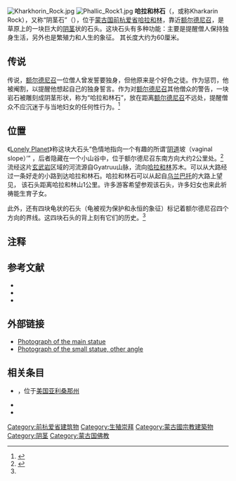 [[File:Kharkhorin_Rock.jpg|thumb]]
[[File:Phallic_Rock1.jpg|right]]
{{coord|47|11.152|N|102|51.235|E|display=title}}
'''哈拉和林石'''（{{lang-en|Kharkhorin Rock}}，或称Kharkarin Rock），又称“阴茎石”（{{lang-en|Phallic Rock}}），位于[[蒙古国|蒙古国]][[前杭爱省|前杭爱省]][[哈拉和林|哈拉和林]]，靠近[[额尔德尼召|额尔德尼召]]，是草原上的一块巨大的[[阴茎|阴茎]]状的石头。这块石头有多种功能：主要是提醒僧人保持独身生活，另外也是繁殖力和人生的象征。{{sfn|Kohn|2008|p=123}}{{Sfn|Blunden|2008|pp=274, 402}} 其长度大约为60厘米。{{sfn|Kohn|2008|p=123}}

==传说==
传说，[[额尔德尼召|额尔德尼召]]一位僧人曾发誓要独身，但他原来是个好色之徒。作为惩罚，他被阉割，以提醒他想起自己的独身誓言。作为对[[额尔德尼召|额尔德尼召]]其他僧众的警告，一块岩石被雕刻成阴茎形状，称为“哈拉和林石”，放在距离[[额尔德尼召|额尔德尼召]]不远处，提醒僧众不应沉迷于与当地妇女的任何性行为。{{Sfn|Blunden|2008|p=402}}<ref name=tour>{{Cite web|url=http://www.legendtour.ru/eng/mongolia/regions/kharakhorum.shtml|title=Sights of Interest in Mongolia: Kharakhorum (Karakorum)|accessdate=27 November 2012|publisher=Legendtour|archive-url=https://web.archive.org/web/20080604140629/http://www.legendtour.ru/eng/mongolia/regions/kharakhorum.shtml|archive-date=2008-06-04|dead-url=yes}}</ref>

==位置==
《[[Lonely_Planet|Lonely Planet]]》称这块大石头“色情地指向一个有趣的所谓‘[[阴道|阴道]]坡（vaginal slope）’” ，后者隐藏在一个小山谷中，位于额尔德尼召东南方向大约2公里处。<ref>{{cite web|url=http://www.lonelyplanet.com/mongolia/central-mongolia/kharkhorin-karakorum/sights/architecture/phallic-rock|title=Phallic Rock|publisher=[[Lonely_Planet|Lonely Planet]]|accessdate=27 November 2012|archive-date=2013-07-01|archive-url=https://web.archive.org/web/20130701215237/http://www.lonelyplanet.com/mongolia/central-mongolia/kharkhorin-karakorum/sights/architecture/phallic-rock|dead-url=no}}</ref>流经这片[[玄武岩|玄武岩]]区域的河流源自Gyatruu山脉，流向[[哈拉和林|哈拉和林]]苏木。{{Sfn|Shagda|2004|p=94}}可以从大路经过一条好走的小路到达哈拉和林石。哈拉和林石可以从起自[[乌兰巴托|乌兰巴托]]的大路上望见， 该石头距离哈拉和林山1公里。许多游客希望参观该石头，许多妇女也来此祈祷能生育子女。{{Sfn|Blunden|2008|p=402}} 

此外，还有四块龟状的石头（龟被视为保护和永恒的象征）标记着额尔德尼召四个方向的界线。这四块石头的背上刻有它们的历史。<ref name=tour/>

==注释==
{{commons cat|Kharkhorin Rock}}
{{reflist}}

==参考文献==
*{{cite book |last= Blunden |first= Jane |3=  |title= Mongolia |url= http://books.google.co.in/books?id=u1Y-51tTJ78C&pg=PA402&dq=Kharkhorin+Rock&hl=en&sa=X&ei=KYO1UJ3WHOmKmwWFsYDIDQ&redir_esc=y#v=onepage&q=Kharkhorin%20Rock&f=false |year= 2008 |ref= harv |publisher= {{tsl|en|Bradt Travel Guides||Bradt Travel Guides}} |isbn= 9781841621784 |access-date= 2013-09-28 |archive-date= 2018-12-11 |archive-url= https://web.archive.org/web/20181211001750/https://books.google.co.in/books?id=u1Y-51tTJ78C&pg=PA402&dq=Kharkhorin+Rock&hl=en&sa=X&ei=KYO1UJ3WHOmKmwWFsYDIDQ&redir_esc=y#v=onepage&q=Kharkhorin%20Rock&f=false |dead-url= no }}
*{{cite book|ref=harv|last=Kohn|first=Michael|title=Mongolia|url=http://books.google.com/books?id=7JVGCF-MPB0C&pg=PA123|date=1 May 2008|publisher=[[Lonely_Planet|Lonely Planet]]|isbn=978-1-74104-578-9|access-date=2013-09-28|archive-date=2013-10-11|archive-url=https://web.archive.org/web/20131011111420/http://books.google.com/books?id=7JVGCF-MPB0C&pg=PA123|dead-url=no}}
*{{cite book|last=Shagda|first=Sh|3=|title=A hundred routes through Mongolia: Mongolian tourism geography|url=http://books.google.co.in/books?id=idETAQAAMAAJ&q=Kharkhorin+Rock&dq=Kharkhorin+Rock&hl=en&sa=X&ei=KYO1UJ3WHOmKmwWFsYDIDQ&redir_esc=y|year=2004|publisher=Indiana University|ref=harv|access-date=2013-09-28|archive-date=2016-03-06|archive-url=https://web.archive.org/web/20160306143536/https://books.google.co.in/books?id=idETAQAAMAAJ&q=Kharkhorin+Rock&dq=Kharkhorin+Rock&hl=en&sa=X&ei=KYO1UJ3WHOmKmwWFsYDIDQ&redir_esc=y|dead-url=no}}

==外部链接==
*[http://img.gawkerassets.com/img/17ih98ff6r3gvjpg/original.jpg Photograph of the main statue]{{Wayback|url=http://img.gawkerassets.com/img/17ih98ff6r3gvjpg/original.jpg |date=20130524155809 }}
*[http://www.schaeferwo.de/album/Mongolia/slides/mn13%20phallic%20rock%20%5BKharkhorin%5D.jpg Photograph of the small statue, other angle]{{Wayback|url=http://www.schaeferwo.de/album/Mongolia/slides/mn13%20phallic%20rock%20%5BKharkhorin%5D.jpg |date=20131002040455 }}

==相关条目==
*{{tsl|en|Phallic Rock|阴茎石}}，位于[[美国|美国]][[亚利桑那州|亚利桑那州]]
*{{tsl|en|Phallic architecture|阴茎建筑}}
*{{tsl|en|Cock rock|公鸡摇滚}}

[[Category:前杭爱省建筑物|Category:前杭爱省建筑物]]
[[Category:生殖崇拜|Category:生殖崇拜]]
[[Category:蒙古國宗教建築物|Category:蒙古國宗教建築物]]
[[Category:阴茎|Category:阴茎]]
[[Category:蒙古国佛教|Category:蒙古国佛教]]